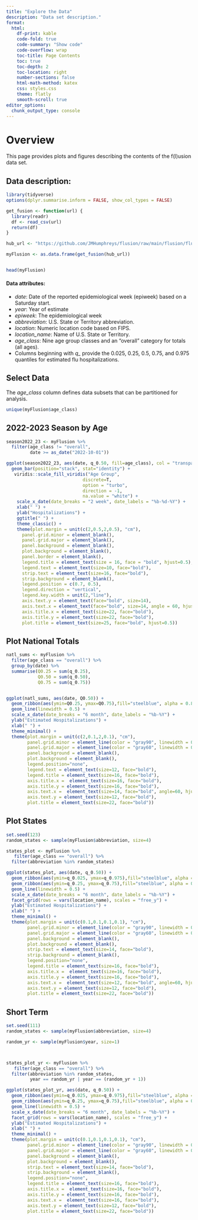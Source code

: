 ```yaml
---
title: "Explore the Data"
description: "Data set description."
format:
  html:
    df-print: kable
    code-fold: true
    code-summary: "Show code"
    code-overflow: wrap
    toc-title: Page Contents
    toc: true
    toc-depth: 2
    toc-location: right
    number-sections: false
    html-math-method: katex
    css: styles.css
    theme: flatly
    smooth-scroll: true
editor_options: 
  chunk_output_type: console
---
```


# Overview

This page provides plots and figures describing the contents of the f(l)usion data set.

## Data description:

```r
library(tidyverse)
options(dplyr.summarise.inform = FALSE, show_col_types = FALSE)

get_fusion <- function(url) {
  library(readr)
  df <- read_csv(url)
  return(df)
}

hub_url <- "https://github.com/JMHumphreys/flusion/raw/main/flusion/flusion_v2.csv"

myFlusion <- as.data.frame(get_fusion(hub_url))


head(myFlusion)
```

#### Data attributes:

-   *date*: Date of the reported epidemiological week (epiweek) based on a Saturday start.\
-   *year*: Year of estimate\
-   *epiweek*: The epidemiological week\
-   *abbreviation*: U.S. State or Territory abbreviation.\
-   *location*: Numeric location code based on FIPS.\
-   *location_name*: Name of U.S. State or Territory.\
-   *age_class*: Nine age group classes and an "overall" category for totals (all ages).\   
-   Columns beginning with *q\_* provide the 0.025, 0.25, 0.5, 0.75, and 0.975 quantiles for estimated flu hospitalizations.   


## Select Data  
The *age_class* column defines data subsets that can be partitioned for analysis.
```r
unique(myFlusion$age_class)
```

## 2022-2023 Season by Age
```r
season2022_23 <- myFlusion %>% 
  filter(age_class != "overall",
         date >= as_date("2022-10-01"))

ggplot(season2022_23, aes(date, q_0.50, fill=age_class), col = "transparent") +
  geom_bar(position="stack", stat="identity") +
   viridis::scale_fill_viridis("Age Group",
                             discrete=T,
                             option = "turbo",
                             direction = -1,
                             na.value = "white") +
    scale_x_date(date_breaks = "2 week", date_labels = "%b-%d-%Y") +
    xlab(" ") +
    ylab("Hospitalizations") + 
    ggtitle(" ") +
    theme_classic() +
    theme(plot.margin = unit(c(2,0.5,2,0.5), "cm"),
      panel.grid.minor = element_blank(),
      panel.grid.major = element_blank(),
      panel.background = element_blank(),
      plot.background = element_blank(),
      panel.border = element_blank(),
      legend.title = element_text(size = 16, face = "bold", hjust=0.5),
      legend.text = element_text(size=10, face="bold"),
      strip.text = element_text(size=16, face="bold"),
      strip.background = element_blank(),
      legend.position = c(0.7, 0.5),
      legend.direction = "vertical",
      legend.key.width = unit(2,"line"),
      axis.text.y = element_text(face="bold", size=14),
      axis.text.x = element_text(face="bold", size=14, angle = 60, hjust=1),
      axis.title.x = element_text(size=22, face="bold"),
      axis.title.y = element_text(size=22, face="bold"),
      plot.title = element_text(size=25, face="bold", hjust=0.5)) 

```


## Plot National Totals

```r
natl_sums <- myFlusion %>%
  filter(age_class == "overall") %>%
  group_by(date) %>%
  summarise(Q0.25 = sum(q_0.25),
            Q0.50 = sum(q_0.50),
            Q0.75 = sum(q_0.75))


ggplot(natl_sums, aes(date, Q0.50)) +  
  geom_ribbon(aes(ymin=Q0.25, ymax=Q0.75),fill="steelblue", alpha = 0.8) +
  geom_line(linewidth = 0.5) +
  scale_x_date(date_breaks = "6 month", date_labels = "%b-%Y") +
  ylab("Estimated Hospitalizations") +
  xlab(" ") +
  theme_minimal() +
  theme(plot.margin = unit(c(2,0.1,2,0.1), "cm"),
        panel.grid.minor = element_line(color = "gray90", linewidth = 0.25, linetype = 1),
        panel.grid.major = element_line(color = "gray60", linewidth = 0.5, linetype = 1),
        panel.background = element_blank(),
        plot.background = element_blank(),
        legend.position="none",
        legend.text = element_text(size=12, face="bold"),
        legend.title = element_text(size=16, face="bold"),
        axis.title.x =  element_text(size=16, face="bold"),
        axis.title.y = element_text(size=16, face="bold"),
        axis.text.x =  element_text(size=14, face="bold", angle=60, hjust=1),
        axis.text.y = element_text(size=12, face="bold"),
        plot.title = element_text(size=22, face="bold"))
```

## Plot States

```r
set.seed(123)
random_states <- sample(myFlusion$abbreviation, size=4)

states_plot <- myFlusion %>%
   filter(age_class == "overall") %>%
  filter(abbreviation %in% random_states)

ggplot(states_plot, aes(date, q_0.50)) +  
  geom_ribbon(aes(ymin=q_0.025, ymax=q_0.975),fill="steelblue", alpha = 0.3) +
  geom_ribbon(aes(ymin=q_0.25, ymax=q_0.75),fill="steelblue", alpha = 0.5) +
  geom_line(linewidth = 0.5) +
  scale_x_date(date_breaks = "6 month", date_labels = "%b-%Y") +
  facet_grid(rows = vars(location_name), scales = "free_y") +
  ylab("Estimated Hospitalizations") +
  xlab(" ") +
  theme_minimal() +
  theme(plot.margin = unit(c(0.1,0.1,0.1,0.1), "cm"),
        panel.grid.minor = element_line(color = "gray90", linewidth = 0.25, linetype = 1),
        panel.grid.major = element_line(color = "gray60", linewidth = 0.5, linetype = 1),
        panel.background = element_blank(),
        plot.background = element_blank(),
        strip.text = element_text(size=14, face="bold"),
        strip.background = element_blank(),
        legend.position="none",
        legend.title = element_text(size=16, face="bold"),
        axis.title.x =  element_text(size=16, face="bold"),
        axis.title.y = element_text(size=16, face="bold"),
        axis.text.x =  element_text(size=12, face="bold", angle=60, hjust=1),
        axis.text.y = element_text(size=12, face="bold"),
        plot.title = element_text(size=22, face="bold"))

```

## Short Term
```r
set.seed(111)
random_states <- sample(myFlusion$abbreviation, size=4)

random_yr <- sample(myFlusion$year, size=1)



states_plot_yr <- myFlusion %>%
   filter(age_class == "overall") %>%
  filter(abbreviation %in% random_states,
         year == random_yr | year == (random_yr + 1))

ggplot(states_plot_yr, aes(date, q_0.50)) +  
  geom_ribbon(aes(ymin=q_0.025, ymax=q_0.975),fill="steelblue", alpha = 0.3) +
  geom_ribbon(aes(ymin=q_0.25, ymax=q_0.75),fill="steelblue", alpha = 0.5) +
  geom_line(linewidth = 0.5) +
  scale_x_date(date_breaks = "6 month", date_labels = "%b-%Y") +
  facet_grid(rows = vars(location_name), scales = "free_y") +
  ylab("Estimated Hospitalizations") +
  xlab(" ") +
  theme_minimal() +
  theme(plot.margin = unit(c(0.1,0.1,0.1,0.1), "cm"),
        panel.grid.minor = element_line(color = "gray90", linewidth = 0.25, linetype = 1),
        panel.grid.major = element_line(color = "gray60", linewidth = 0.5, linetype = 1),
        panel.background = element_blank(),
        plot.background = element_blank(),
        strip.text = element_text(size=14, face="bold"),
        strip.background = element_blank(),
        legend.position="none",
        legend.title = element_text(size=16, face="bold"),
        axis.title.x =  element_text(size=16, face="bold"),
        axis.title.y = element_text(size=16, face="bold"),
        axis.text.x =  element_text(size=16, face="bold"),
        axis.text.y = element_text(size=12, face="bold"),
        plot.title = element_text(size=22, face="bold"))

```
